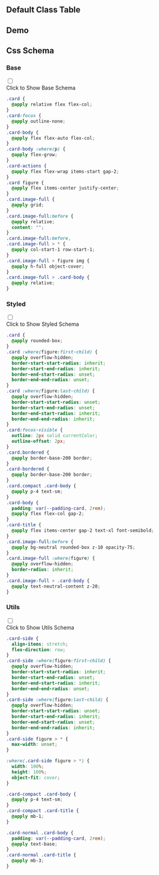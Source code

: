 

## Default Class Table
  
<CssTable name="card" />
  
## Demo
  
<Demo></Demo>
  
## Css Schema


### Base

<div className="collapse">
<input type="checkbox" /> 
<div class="collapse-title px-0">
<span class="btn">Click to Show Base Schema</span>
</div>
<div class="collapse-content"> 

```css
.card {
  @apply relative flex flex-col;
}
.card:focus {
  @apply outline-none;
}
.card-body {
  @apply flex flex-auto flex-col;
}
.card-body :where(p) {
  @apply flex-grow;
}
.card-actions {
  @apply flex flex-wrap items-start gap-2;
}
.card figure {
  @apply flex items-center justify-center;
}
.card.image-full {
  @apply grid;
}
.card.image-full:before {
  @apply relative;
  content: "";
}
.card.image-full:before,
.card.image-full > * {
  @apply col-start-1 row-start-1;
}
.card.image-full > figure img {
  @apply h-full object-cover;
}
.card.image-full > .card-body {
  @apply relative;
}

```

</div>
</div>



### Styled

<div className="collapse">
<input type="checkbox" /> 
<div class="collapse-title px-0">
<span class="btn">Click to Show Styled Schema</span>
</div>
<div class="collapse-content"> 

```css
.card {
  @apply rounded-box;
}
.card :where(figure:first-child) {
  @apply overflow-hidden;
  border-start-start-radius: inherit;
  border-start-end-radius: inherit;
  border-end-start-radius: unset;
  border-end-end-radius: unset;
}
.card :where(figure:last-child) {
  @apply overflow-hidden;
  border-start-start-radius: unset;
  border-start-end-radius: unset;
  border-end-start-radius: inherit;
  border-end-end-radius: inherit;
}
.card:focus-visible {
  outline: 2px solid currentColor;
  outline-offset: 2px;
}
.card.bordered {
  @apply border-base-200 border;
}
.card-bordered {
  @apply border-base-200 border;
}
.card.compact .card-body {
  @apply p-4 text-sm;
}
.card-body {
  padding: var(--padding-card, 2rem);
  @apply flex flex-col gap-2;
}
.card-title {
  @apply flex items-center gap-2 text-xl font-semibold;
}
.card.image-full:before {
  @apply bg-neutral rounded-box z-10 opacity-75;
}
.card.image-full :where(figure) {
  @apply overflow-hidden;
  border-radius: inherit;
}
.card.image-full > .card-body {
  @apply text-neutral-content z-20;
}

```

</div>
</div>



### Utils

<div className="collapse">
<input type="checkbox" /> 
<div class="collapse-title px-0">
<span class="btn">Click to Show Utils Schema</span>
</div>
<div class="collapse-content"> 

```css
.card-side {
  align-items: stretch;
  flex-direction: row;
}
.card-side :where(figure:first-child) {
  @apply overflow-hidden;
  border-start-start-radius: inherit;
  border-start-end-radius: unset;
  border-end-start-radius: inherit;
  border-end-end-radius: unset;
}
.card-side :where(figure:last-child) {
  @apply overflow-hidden;
  border-start-start-radius: unset;
  border-start-end-radius: inherit;
  border-end-start-radius: unset;
  border-end-end-radius: inherit;
}
.card-side figure > * {
  max-width: unset;
}

:where(.card-side figure > *) {
  width: 100%;
  height: 100%;
  object-fit: cover;
}

.card-compact .card-body {
  @apply p-4 text-sm;
}
.card-compact .card-title {
  @apply mb-1;
}

.card-normal .card-body {
  padding: var(--padding-card, 2rem);
  @apply text-base;
}
.card-normal .card-title {
  @apply mb-3;
}

```

</div>
</div>



